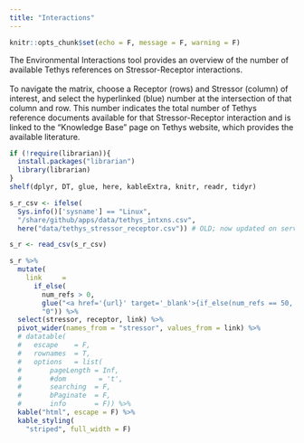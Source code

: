 ```yaml
---
title: "Interactions"
---
```


```r
knitr::opts_chunk$set(echo = F, message = F, warning = F)
```

The Environmental Interactions tool provides an overview of the number of available Tethys references on Stressor-Receptor interactions.
<br>
<br>
To navigate the matrix, choose a Receptor (rows) and Stressor (column) of interest, and select the hyperlinked (blue) number at the intersection of that column and row. This number indicates the total number of Tethys reference documents available for that Stressor-Receptor interaction and is linked to the "Knowledge Base" page on Tethys website, which provides the available literature.

```r
if (!require(librarian)){
  install.packages("librarian")
  library(librarian)
}
shelf(dplyr, DT, glue, here, kableExtra, knitr, readr, tidyr)

s_r_csv <- ifelse(
  Sys.info()['sysname'] == "Linux",
  "/share/github/apps/data/tethys_intxns.csv",
  here("data/tethys_stressor_receptor.csv")) # OLD; now updated on server within shiny repo

s_r <- read_csv(s_r_csv)

s_r %>% 
  mutate(
    link     = 
      if_else(
        num_refs > 0,
        glue("<a href='{url}' target='_blank'>{if_else(num_refs == 50, '50+', as.character(num_refs))}</a>"),
        "0")) %>% 
  select(stressor, receptor, link) %>% 
  pivot_wider(names_from = "stressor", values_from = link) %>% 
  # datatable(
  #   escape    = F,
  #   rownames  = T,
  #   options   = list(
  #       pageLength = Inf, 
  #       #dom        = 't',
  #       searching  = F, 
  #       bPaginate  = F, 
  #       info       = F)) %>% 
  kable("html", escape = F) %>%
  kable_styling(
    "striped", full_width = F)
```

